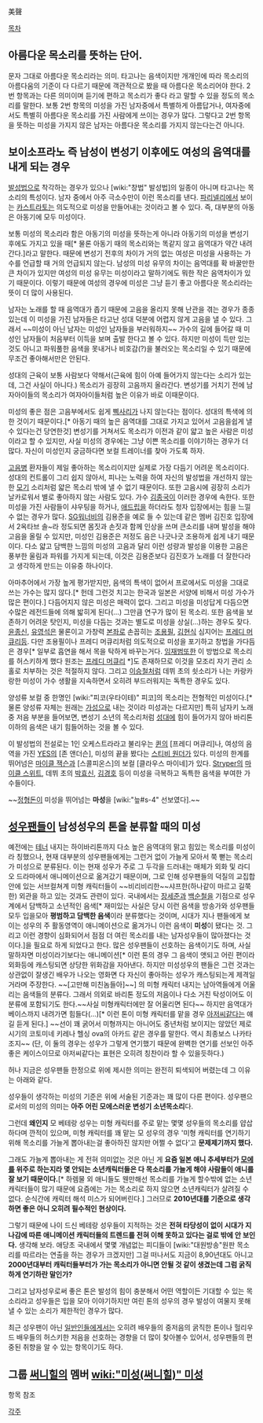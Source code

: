 美聲


[[목차]]

== 아름다운 목소리를 뜻하는 단어. ==
문자 그대로 아름다운 목소리라는 의미. 타고나는 음색이지만 개개인에 따라 목소리의 아름다움의 기준이 다 다르기 때문에 객관적으로 봤을 때 아름다운 목소리어야 한다. 2번 항목과는 다른 의미이며 듣기에 편하고 목소리가 좋다 라고 말할 수 있을 정도의 목소리를 말한다. 보통 2번 항목의 미성을 가진 남자중에서 특별하게 아름답거나, 여자중에서도 특별히 아름다운 목소리를 가진 사람에게 쓰이는 경우가 많다. 그렇다고 2번 항목을 뜻하는 미성을 가지지 않은 남자는 아름다운 목소리를 가지지 않는다는건 아니다.

== 보이소프라노 즉 남성이 변성기 이후에도 여성의 음역대를 내게 되는 경우 ==
[[발성]]법으로 착각하는 경우가 있으나 [wiki:"창법" 발성법]의 일종이 아니며 타고나는 목소리의 특성이다. 남자 중에서 아주 극소수만이 이런 목소리를 낸다. [[파리넬리]]에서 보이는 [[카스트라토]]는 의도적으로 미성을 만들어내는 것이라고 볼 수 있다. 즉, 대부분의 아동은 아동기에 모두 미성이다.

보통 미성의 목소리라 함은 아동기의 미성을 뜻하는게 아니라 아동기의 미성을 변성기 후에도 가지고 있을 때[* 물론 아동기 때의 목소리와는 똑같지 않고 음역대가 약간 내려간다.]라고 말한다. 때문에 변성기 전후의 차이가 거의 없는 여성은 미성을 사용하는 가수를 언급할 때 거의 언급되지 않는다. 남성의 미성 유무의 차이는 음역대를 확 바꿀만한 큰 차이가 있지만 여성의 미성 유무는 미성이라고 말하기에도 뭐한 작은 음역차이가 있기 때문이다. 이렇기 때문에 여성의 경우에 미성은 그냥 듣기 좋고 아름다운 목소리라는 뜻이 더 많이 사용된다.

남자는 노래를 할 때 음역대가 좁기 때문에 고음을 올리지 못해 난관을 겪는 경우가 종종 있는데 이 미성을 가진 남자들은 타고난 성대 덕분에 어렵지 않게 고음을 낼 수 있다. 그래서 ~~미성이 아닌 남자는 미성인 남자들을 부러워하지~~ 가수의 길에 들어갈 때 미성인 남자들이 처음부터 이득을 보며 출발 한다고 볼 수 있다. 하지만 미성이 득만 있는 것도 아니고 파워풀한 음색을 못내거나 비호감(?)을 불러오는 목소리일 수 있기 때문에 무조건 좋아해서만은 안된다.

성대의 근육이 보통 사람보다 약해서(근육에 힘이 아예 들어가지 않는다는 소리가 있는데, 그건 사실이 아니다.) 목소리가 굉장히 고음까지 올라간다. 변성기를 거치기 전에 남자아이들의 목소리가 여자아이들처럼 높은 이유가 바로 이때문이다.

미성의 좋은 점은 고음부에서도 쉽게 [[삑사리]]가 나지 않는다는 점이다. 성대의 특색에 의한 것이기 때문이다.[* 아동기 때의 높은 음역대를 그대로 가지고 있어서 고음을쉽게 낼수 있다는건 당연한것] 변성기를 거쳐서도 목소리가 이전과 같이 얇고 높은 사람은 미성이라고 할 수 있지만, 사실 미성의 경우에는 그냥 이쁜 목소리를 이야기하는 경우가 더 많다. 자신이 미성인지 궁금하다면 보컬 트레이너를 찾아 가도록 하자.

[[고음병]] 환자들이 제일 좋아하는 목소리이지만 실제로 가장 다듬기 어려운 목소리이다. 성대의 컨트롤이 그리 쉽지 않아서, 피나는 노력을 하여 자신의 발성법을 개선하지 않는 한 [[모기]] 소리처럼 얇은 목소리 밖에 낼 수 없기 때문이다. 또한 고음시에 굉장히 소리가 날카로워서 별로 좋아하지 않는 사람도 있다. 가수 [[김종국]]이 이러한 경우에 속한다. 또한 미성을 가진 사람들이 샤우팅을 하거나, [[애드립]]을 하더라도 청자 입장에서는 힘을 느낄 수 없는 경우가 많다. [[SG워너비]]의 김용준을 예로 들 수 있는데 같은 멤버 김진호 입장에서 2옥타브 솔~라 정도되면 몸짓과 손짓과 함께 인상을 쓰며 큰소리를 내며 발성을 해야 고음을 올릴 수 있지만, 미성인 김용준은 저정도 음은 나긋나긋 조용하게 쉽게 내기 때문이다. 다소 얇고 담백한 느낌의 미성의 고음과 달리 이런 성량과 발성을 이용한 고음은 풍부한 울림과 파워를 가지게 되는데, 이것은 김용준보다 김진호가 노래를 더 잘한다라고 생각하게 만드는 이유중 하나이다.


아마추어에서 가장 높게 평가받지만, 음색의 특색이 없어서 프로에서도 미성을 그대로 쓰는 가수는 많지 않다.[* 헌데 그런것 치고는 한국과 일본은 서양에 비해서 미성 가수가 많은 편이다.] 다듬어지지 않은 미성은 매력이 없다. 그리고 미성을 미성답게 다듬으면 수많은 레전드들에 의해 밟히게 된다(…) 그만큼 연구가 많이 된 목소리. 또한 음색을 보존하기 어려운 탓인지, 미성을 다듬는 것과는 별도로 미성을 상실(...)하는 경우도 잦다. [[윤종신]], [[유영석]]은 물론이고 가창력 [[본좌]]로 손꼽히는 [[조용필]], [[김현식]] 심지어는 [[프레디 머큐리]]등. 다만 조용필이나 프레디 머큐리처럼 의도적으로 미성을 포기하고 창법을 가다듬은 경우[* 일부로 흡연을 해서 목을 탁하게 바꾸는거다. [[임재범]]또한 이 방법으로 목소리를 허스키하게 했다 원조는 [[프레디 머큐리]] *]도 존재하므로 이것을 모조리 자기 관리 소홀로 치부하는 것은 적절하지 않다. 그리고 [[이승철]]처럼 데뷔 초의 쇳소리가 나는 카랑카랑한 미성이 가수 생활을 지속하면서 오히려 부드러워지는 독특한 경우도 있다.

양성류 보컬 중 한명인 [wiki:"피코(우타이테)" 피코]의 목소리는 전형적인 미성이다.[* 물론 양성류 자체는 원래는 [[가성]]으로 내는 것이라 미성과는 다르지만] 특히 남자키 노래 중 저음 부분을 들어보면, 변성기 소년의 목소리처럼 [[성대]]에 힘이 들어가지 않아 바리톤 이하의 음색은 내기 힘들어하는 것을 볼 수 있다.

이 발성법의 전설로는 1인 오케스트라라고 불리우는 [[퀸]]의 [프레디 머큐리]나, 여성의 음역을 가진 [[YES]]의 [존 앤더슨], 미성의 끝을 봤다는 [[스티비 원더]]가 있다. 미성의 한계를 뛰어넘은 [[마이클 잭슨]]과 [스콜피온스]의 보컬 [클라우스 마이네]가 있다. [[Stryper]]의 [[마이클 스위트]], 데뷔 초의 [[박효신]], [[김경호]] 등이 미성을 극복하고 독특한 음색을 부여한 가수들이다.

~~[[정형돈]]이 미성을 뛰어넘는 '''마성'''을 [wiki:"늪#s-4" 선보였다].~~

== [[성우]]팬들이 남성성우의 톤을 분류할 때의 미성 ==
예전에는 [[테너]] 내지는 하이바리톤까지 다소 높은 음역대의 맑고 힘있는 목소리를 미성이라 칭했으나, 현재 대부분의 성우팬들에게는 그런거 없이 가늘게 모아서 쭉 뻗는 목소리가 미성으로 분류된다. 이는 현재 성우가 주로 그 두각을 드러내는 매체가 외화 및 라디오 드라마에서 애니메이션으로 옮겨갔기 때문이며, 그로 인해 성우팬들의 덕질의 교집합 안에 있는 서브컬쳐계 미형 캐릭터들이 ~~비리비리한~~샤프한(하나같이 마르고 길쭉한) 외관을 하고 있는 것과도 관련이 있다. 국내에서는 [[장세준]]과 [[백순철]]을 기점으로 성우계에서 담백하고 소년적인 음색[* 재미있는 사실은 당시 이런 음색을 방송가와 성우팬들 모두 입을모아 '''평범하고 담백한 음색'''이라 분류했다는 것이며, 시대가 지나 팬들에게 보이는 성우의 주 활동영역이 애니메이션으로 옮겨가니 이런 음색이 '''미성'''이 됐다는 것. 그리고 이런 경향이 심화되어서 점점 더 여린 목소리를 내는 남자성우들이 많아졌다는 것이다.]을 필요로 하게 되었다고 한다. 많은 성우팬들이 선호하는 음색이기도 하며, 사실 말하자면 미성이라기보다는 애니메이션[* 이런 톤의 경우 그 음색이 앳되고 어린 편이라 외화등에 캐스팅되면 상당한 위화감을 자아낸다. 하지만 미성성우의 팬들은 그런 것과는 상관없이 잘생긴 배우가 나오는 영화면 다 자신이 좋아하는 성우가 캐스팅되는게 제격일거라며 주장한다. ~~[고만해 미친놈들아]~~] 의 미형 캐릭터 내지는 남아역들에게 어울리는 음색들의 분류다. 그래서 의외로 바리톤 정도의 저음이나 다소 거친 탁성이어도 이 분류에 포함되기도 한다.~~사실 미형캐릭터에만 잘 어울리면 된다~~ 하지만 음역대가 베이스까지 내려가면 힘들다(…)[* 이런 톤이 미형 캐릭터를 맡을 경우 [[아저씨]]같다는 얘길 듣게 된다.] ~~선이 꽤 굵어서 미형까지는 아니어도 중년처럼 보이지는 않았던 제로 시기의 코토미네 키레나 헬싱 ova의 아카드 같은 경우를 말한다. 역시 최종보스 나카타 조지~~ (단, 이 둘의 경우는 성우가 그렇게 연기했기 때문에 완벽한 연기를 선보인 아주 좋은 케이스이므로 아저씨같다는 표현은 오히려 칭찬이라 할 수 있을듯하다.)

허나 지금은 성우팬들 한정으로 위에 제시한 의미는 완전히 퇴색되어 버렸는데 그 이유는 아래와 같다.

성우들이 생각하는 미성의 기준은 위에 서술된 기준과는 꽤 많이 다른 편이다. 성우팬으로서의 미성의 의미는 '''아주 어린 모에스러운 변성기 소년목소리'''다. 

그런데 '''왜인지''' 모 베테랑 성우는 미형 캐릭터를 주로 맡는 몇몇 성우들의 목소리를 얍삽하다며 깐적이 있으며, 미형 캐릭터를 꽤 맡는 모 성우의 경우 '미형 캐릭터를 연기하기 위해 목소리를 가늘게 뽑아내는걸 좋아하진 않지만 어쩔 수 없다'고 '''문제제기까지 했다.'''

그래도 가늘게 뽑아내는 게 전혀 의미없는 것은 아닌 게 '''요즘 일본 애니 추세부터가 [[모에]]를 위주로 하는지라 몇 안되는 소년캐릭터들은 다 목소리를 가늘게 해야 사람들이 애니를 잘 보기 때문이다.'''[* 하렘물 외 애니들도 웬만해선 목소리를 가늘게 할수밖에 없는 소년캐릭터들이 많기 때문에 요즘에는 가는 목소리로 하지 않으면 소년캐릭터가 살려질 수 없다. 순식간에 캐릭터 해석 미스가 되어버린다.] 그러므로 '''2010년대를 기준으로 생각하면 좋은 아니 오히려 필수적인 현상이다.'''

그렇기 때문에 나이 드신 베테랑 성우들이 지적하는 것은 '''전혀 타당성이 없이 시대가 지나감에 따른 애니메이션 캐릭터들의 트렌드를 전혀 이해 못하고 있다는 걸로 밖에 안 보인다.''' 생각해 보라. 애당초 국내에서 몇몇 개념없는 피디들이 [wiki:"대원방송"원판 목소리를 따르라는 연출을 하는 경우가 크겠지만] 그걸 떠나서도 지금이 8,90년대도 아니고 '''2000년대부터 캐릭터들부터가 가는 목소리가 아니면 안될 것 같이 생겼는데 그럼 굵직하게 연기하란 말인가?'''

그리고 남자성우로써 좋은 톤은 발성의 힘이 충분해서 어떤 역할이든 기대할 수 있는 목소리라고 성우들은 입을 모아 이야기하지만 여린 톤의 성우의 경우 발성이 여물지 못해 낼 수 있는 소리가 제한적인 경우가 많다.

최근 성우팬이 아닌 [[일반인]]들에게서는 오히려 배우들의 중저음의 굵직한 톤이나 헐리우드 배우들의 허스키한 저음을 선호하는 경향을 더 많이 찾아볼수 있어서, 성우팬들의 편중된 취향을 알 수 있는 항목이기도 하다.

== 그룹 [[써니힐]]의 멤버 [[wiki:"미성(써니힐)" 미성]] ==
항목 참조

[[각주]]
